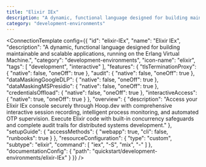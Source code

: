 ```yaml
---
title: "Elixir IEx"
description: "A dynamic, functional language designed for building maintainable and scalable applications, running on the Erlang Virtual Machine."
category: "development-environments"
---
```



<ConnectionTemplate config={{
  "id": "elixir-IEx",
  "name": "Elixir IEx",
  "description": "A dynamic, functional language designed for building maintainable and scalable applications, running on the Erlang Virtual Machine.",
  "category": "development-environments",
  "icon-name": "elixir",
  "tags": [
    "development",
    "interactive"
  ],
  "features": {
    "tlsTerminationProxy": {
      "native": false,
      "oneOff": true
    },
    "audit": {
      "native": false,
      "oneOff": true
    },
    "dataMaskingGoogleDLP": {
      "native": false,
      "oneOff": true
    },
    "dataMaskingMSPresidio": {
      "native": false,
      "oneOff": true
    },
    "credentialsOffload": {
      "native": false,
      "oneOff": true
    },
    "interactiveAccess": {
      "native": true,
      "oneOff": true
    }
  },
  "overview": {
    "description": "Access your Elixir IEx console securely through Hoop.dev with comprehensive interactive session recording, intelligent process monitoring, and automated OTP supervision. Execute Elixir code with built-in concurrency safeguards and complete audit trails for distributed systems development."
  },
  "setupGuide": {
    "accessMethods": {
      "webapp": true,
      "cli": false,
      "runbooks": true
    }
  },
  "resourceConfiguration": {
    "type": "custom",
    "subtype": "elixir",
    "command": [
      "iex",
      "-S",
      "mix",
      "-"
    ]
  },
  "documentationConfig": {
    "path": "quickstart/development-environments/elixir-IEx"
  }
}} />


